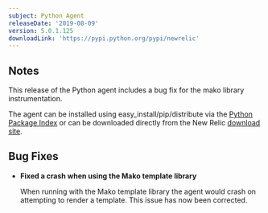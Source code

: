 ```yaml
---
subject: Python Agent
releaseDate: '2019-08-09'
version: 5.0.1.125
downloadLink: 'https://pypi.python.org/pypi/newrelic'
---
```


## Notes

This release of the Python agent includes a bug fix for the mako library instrumentation.

The agent can be installed using easy_install/pip/distribute via the [Python Package Index](https://pypi.python.org/pypi/newrelic) or can be downloaded directly from the New Relic [download site](http://download.newrelic.com/python_agent/release).

## Bug Fixes

* **Fixed a crash when using the Mako template library**

  When running with the Mako template library the agent would crash on attempting to render a template. This issue has now been corrected.
